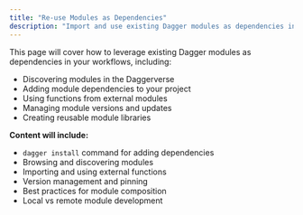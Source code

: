 ```yaml
---
title: "Re-use Modules as Dependencies"
description: "Import and use existing Dagger modules as dependencies in your workflows"
---
```


This page will cover how to leverage existing Dagger modules as dependencies in your workflows, including:

- Discovering modules in the Daggerverse
- Adding module dependencies to your project
- Using functions from external modules
- Managing module versions and updates
- Creating reusable module libraries

**Content will include:**
- `dagger install` command for adding dependencies
- Browsing and discovering modules
- Importing and using external functions
- Version management and pinning
- Best practices for module composition
- Local vs remote module development